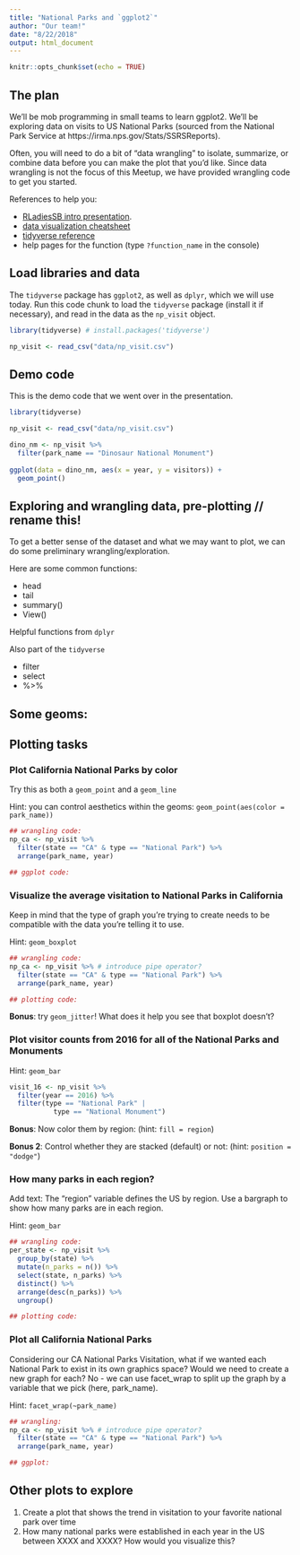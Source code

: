 ```yaml
---
title: "National Parks and `ggplot2`"
author: "Our team!"
date: "8/22/2018"
output: html_document
---
```


```r
knitr::opts_chunk$set(echo = TRUE)
```

## The plan

We'll be mob programming in small teams to learn ggplot2. We'll be exploring data on visits to US National Parks (sourced from the National Park Service at https://irma.nps.gov/Stats/SSRSReports).  

Often, you will need to do a bit of "data wrangling" to isolate, summarize, or combine data before you can make the plot that you'd like. Since data wrangling is not the focus of this Meetup, we have provided wrangling code to get you started.

References to help you: 

- [RLadiesSB intro presentation](https://rladies.github.io/meetup-presentations_santabarbara/2018_08_22_mobprogramming/mobprogramming_and_ggplot2.html#1).
- [data visualization cheatsheet](https://www.rstudio.com/resources/cheatsheets/) 
- [tidyverse reference](https://ggplot2.tidyverse.org/reference/)
- help pages for the function (type `?function_name` in the console)


## Load libraries and data 

The `tidyverse` package has `ggplot2`, as well as `dplyr`, which we will use today. Run this code chunk to load the `tidyverse` package (install it if necessary), and read in the data as the `np_visit` object.

```r
library(tidyverse) # install.packages('tidyverse')

np_visit <- read_csv("data/np_visit.csv")
```

## Demo code

This is the demo code that we went over in the presentation. 
```r
library(tidyverse)

np_visit <- read_csv("data/np_visit.csv")

dino_nm <- np_visit %>% 
  filter(park_name == "Dinosaur National Monument")
  
ggplot(data = dino_nm, aes(x = year, y = visitors)) +
  geom_point()
```


## Exploring and wrangling data, pre-plotting // rename this!
<!---Iwen's section: 

develop a few sentences/paragraph to introduce data wrangling--->

To get a better sense of the dataset and what we may want to plot, we can do some preliminary wrangling/exploration.

Here are some common functions: 

- head
- tail
- summary()
- View()

Helpful functions from `dplyr`

Also part of the `tidyverse`

- filter
- select
- %>%


Some geoms: 
-


## Plotting tasks
<!---Ellie's section: 

big picture: look over all the examples here and see if the overall breadth is good; should we remove any examples or add any examples? Would it be worth adding some labeling like:

xlab("Year") +
ylab("Annual Visitors") +
ggtitle("California National Parks Visitation")

--->

### Plot California National Parks by color

<!--- Camila's section: 

Read the text for each of these plotting sections and make sure they make sense...maybe they could have more of a consistent style with a sentence or two before the code

(maybe do this after Ellie looks over the big picture)

---> 

Try this as both a `geom_point` and a `geom_line`

Hint: you can control aesthetics within the geoms: `geom_point(aes(color = park_name))`
```r
## wrangling code:
np_ca <- np_visit %>% 
  filter(state == "CA" & type == "National Park") %>% 
  arrange(park_name, year)

## ggplot code:
```


### Visualize the average visitation to National Parks in California

Keep in mind that the type of graph you’re trying to create needs to be compatible with the data you’re telling it to use.

Hint: `geom_boxplot`  
```r
## wrangling code:
np_ca <- np_visit %>% # introduce pipe operator?
  filter(state == "CA" & type == "National Park") %>% 
  arrange(park_name, year)

## plotting code:
```
  
**Bonus**: try `geom_jitter`! What does it help you see that boxplot doesn't?

### Plot visitor counts from 2016 for all of the National Parks and Monuments

Hint: `geom_bar`
```r
visit_16 <- np_visit %>% 
  filter(year == 2016) %>% 
  filter(type == "National Park" | 
           type == "National Monument")
```

**Bonus**: Now color them by region: (hint: `fill = region`)  

**Bonus 2**: Control whether they are stacked (default) or not: (hint: `position = "dodge"`)

### How many parks in each region?

Add text: The "region" variable defines the US by region. Use a bargraph to show how many parks are in each region. 

Hint: `geom_bar`

```r
## wrangling code:
per_state <- np_visit %>% 
  group_by(state) %>% 
  mutate(n_parks = n()) %>% 
  select(state, n_parks) %>% 
  distinct() %>% 
  arrange(desc(n_parks)) %>% 
  ungroup()

## plotting code:

```

### Plot all California National Parks

Considering our CA National Parks Visitation, what if we wanted each National Park to exist in its own graphics space? Would we need to create a new graph for each? No - we can use facet_wrap to split up the graph by a variable that we pick (here, park_name).

Hint: `facet_wrap(~park_name)`

```r
## wrangling:
np_ca <- np_visit %>% # introduce pipe operator?
  filter(state == "CA" & type == "National Park") %>% 
  arrange(park_name, year)

## ggplot:
```


## Other plots to explore

1. Create a plot that shows the trend in visitation to your favorite national park over time
1. How many national parks were established in each year in the US between XXXX and XXXX? How would you visualize this?

